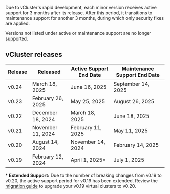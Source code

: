 Due to vCluster's rapid development, each minor version receives active support for 3 months after its release. After this period, it transitions to maintenance support for another 3 months, during which only security fixes are applied.

Versions not listed under active or maintenance support are no longer supported.

## vCluster releases

| Release | Released | Active Support End Date | Maintenance Support End Date |
|---|---|---|---|
| v0.24 | March 18, 2025 | June 16, 2025 | September 14, 2025 |
| v0.23 | February 26, 2025 | May 25, 2025 | August 26, 2025 |
| v0.22 | December 18, 2024 | March 18, 2025 | June 18, 2025 |
| v0.21 | November 11, 2024 | February 11, 2025 | May 11, 2025 |
| v0.20 | August 14, 2024 | November 14, 2024 | February 14, 2025 |
| v0.19 | February 12, 2024 | April 1, 2025* | July 1, 2025 |

\* **Extended Support:** Due to the number of breaking changes from v0.19 to v0.20, the active support period for v0.19 has been extended. Review the [migration guide](/vcluster/reference/migrations/0-20-migration) to upgrade your v0.19 virtual clusters to v0.20.
